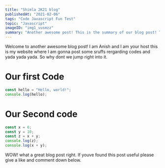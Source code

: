 ```yaml
---
title: "Shimla 2K21 blog"
publishedAt: "2021-02-06"
tags: "Code Javascript Fun Test"
topic: "Javascript"
imageID: "img1_vusmzz"
summary: "Another awesome post! This is the summary of our blog post! This is the summary of our blog post! This is the summary of our blog post!"
---
```


Welcome to another awesome blog post! I am Anish and I am your host this is my website where I am gonna post some sruffs rergarding codes and yada yada yada.
So why dont we jump right into it.

# Our first Code

```javascript
const hello = "Hello, world!";
console.log(hello);
```

# Our Second code

```javascript
const x = 6;
const y = 10;
const z = x + y;
console.log(z);
console.log(x + y);
```

WOW! what a great blog post right.
If youve found this post useful please give a like and comment down below.
